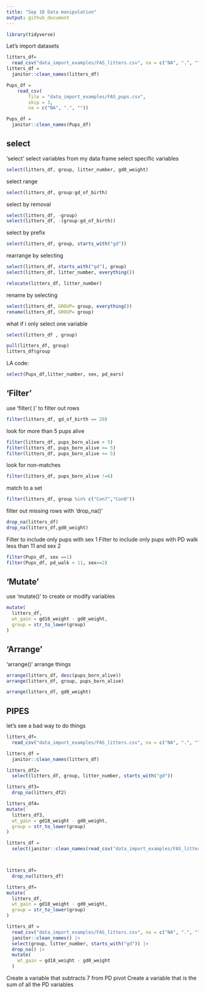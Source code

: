 ```yaml
---
title: "Sep 18 Data manipulation"
output: github_document
---
```


```r
library(tidyverse)
```

Let's import datasets

```r
litters_df=
  read_csv("data_import_examples/FAS_litters.csv", na = c("NA", ".", ""))
litters_df = 
  janitor::clean_names(litters_df)
```

```r
Pups_df = 
    read_csv(
        file = "data_import_examples/FAS_pups.csv",
        skip = 3,
        na = c("NA", ".", ""))

Pups_df = 
  janitor::clean_names(Pups_df)
```

## select

'select' select variables from my data frame
select specific variables

```r
select(litters_df, group, litter_number, gd0_weight)
```

select range

```r
select(litters_df, group:gd_of_birth)
```

select by removal

```r
select(litters_df, -group)
select(litters_df, -(group:gd_of_birth))
```

select by prefix
```r
select(litters_df, group, starts_with("gd"))
```

rearrange by selecting
```r
select(litters_df, starts_with("gd"), group)
select(litters_df, litter_number, everything())

relocate(litters_df, litter_number)
```

rename by selecting

```r
select(litters_df, GROUP= group, everything())
rename(litters_df, GROUP= group)
```

what if i only select one variable

```r
select(litters_df , group)

pull(litters_df, group)
litters_df$group
```

LA code:

```r
select(Pups_df,litter_number, sex, pd_ears)
```


## 'Filter'

use 'filter( )' to filter out rows

```r
filter(litters_df, gd_of_birth == 20)
```

look for more than 5 pups alive

```r
filter(litters_df, pups_born_alive > 5)
filter(litters_df, pups_born_alive >= 5)
filter(litters_df, pups_born_alive <= 5)
```

look for non-matches

```r
filter(litters_df, pups_born_alive !=6)
```

match to a set

```r
filter(litters_df, group %in% c("Con7","Con8"))
```

filter out missing rows with 'drop_na()'

```r
drop_na(litters_df)
drop_na(litters_df,gd0_weight)
```

Filter to include only pups with sex 1
Filter to include only pups with PD walk less than 11 and sex 2

```r
filter(Pups_df, sex ==1)
filter(Pups_df, pd_walk < 11, sex==2)
```

## 'Mutate'

use 'mutate()' to create or modify variables
```r
mutate(
  litters_df,
  wt_gain = gd18_weight - gd0_weight,
  group = str_to_lower(group)
)
```

## 'Arrange'

'arrange()' arrange things

```r
arrange(litters_df, desc(pups_born_alive))
arrange(litters_df, group, pups_born_alive)

arrange(litters_df, gd0_weight)
```

## PIPES
let's see a bad way to do things
```r
litters_df=
  read_csv("data_import_examples/FAS_litters.csv", na = c("NA", ".", ""))

litters_df = 
  janitor::clean_names(litters_df)

litters_df2=
  select(litters_df, group, litter_number, starts_with("gd"))

litters_df3=
  drop_na(litters_df2)

litters_df4=
mutate(
  litters_df3,
  wt_gain = gd18_weight - gd0_weight,
  group = str_to_lower(group)
)
```

```r
litters_df = 
  select(janitor::clean_names(read_csv("data_import_examples/FAS_litters.csv", na = c("NA", ".", ""))), group, litter_number, starts_with("gd"))



litters_df=
  drop_na(litters_df)

litters_df=
mutate(
  litters_df,
  wt_gain = gd18_weight - gd0_weight,
  group = str_to_lower(group)
)
```


```r
litters_df =
  read_csv("data_import_examples/FAS_litters.csv", na = c("NA", ".", "")) |> 
  janitor::clean_names() |> 
  select(group, litter_number, starts_with("gd")) |> 
  drop_na() |> 
  mutate(
    wt_gain = gd18_weight - gd0_weight 
  )
```

Create a variable that subtracts 7 from PD pivot
Create a variable that is the sum of all the PD variables









